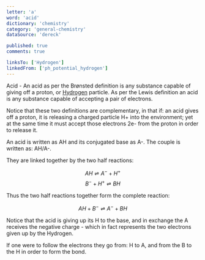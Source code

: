```yaml
---
letter: 'a'
word: 'acid'
dictionary: 'chemistry'
category: 'general-chemistry'
dataSource: 'dereck'

published: true
comments: true

linksTo: ['Hydrogen']
linkedFrom: ['ph_potential_hydrogen']
---
```


<a id="acid">Acid</a> - An acid as per the Brønsted definition is any substance capable of giving off a proton, or [Hydrogen](#Hydrogen) particle. As per the Lewis definition an acid is any substance capable of accepting a pair of electrons.

 Notice that these two definitions are complementary, in that if: an acid gives off a proton, it is releasing a charged particle H+ into the environment; yet at the same time it must accept those electrons 2e\- from the proton in order to release it.

 An acid is written as AH and its conjugated base as A\-. The couple is written as: AH/A\-.

 They are linked together by the two half reactions:

 $$ AH \rightleftharpoons A^- + H^+ $$ $$ B^- + H^+ \rightleftharpoons BH $$

 Thus the two half reactions together form the complete reaction:

 $$ AH + B^- \rightleftharpoons A^- + BH $$

 Notice that the acid is giving up its H to the base, and in exchange the A receives the negative charge \- which in fact represents the two electrons given up by the Hydrogen.

 If one were to follow the electrons they go from: H to A, and from the B to the H in order to form the bond.
